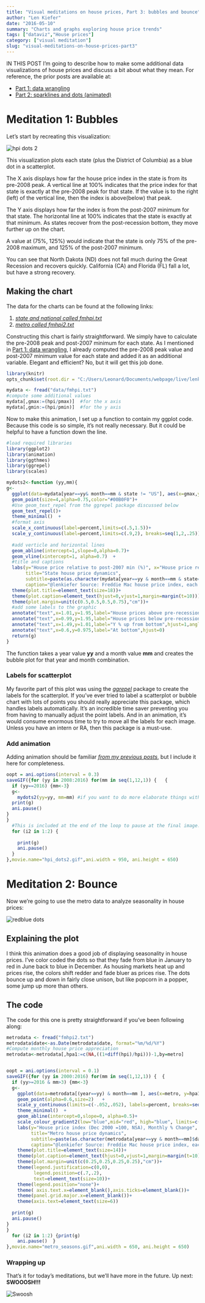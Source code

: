 ```yaml
---
title: "Visual meditations on house prices, Part 3: bubbles and bounce"
author: "Len Kiefer"
date: "2016-05-10"
summary: "Charts and graphs exploring house price trends"
tags: ["dataviz","House prices"]
category: ["visual meditation"]
slug: "visual-meditations-on-house-prices-part3"
---
```



IN THIS POST I'm going to describe how to make some additional data visualizations of house prices and discuss a bit about what they mean.  For reference, the prior posts are available at:


* [Part 1: data wrangling ](../../../../2016/05/08/visual-meditations-on-house-prices-part1 )
* [Part 2: sparklines and dots (animated) ](../../../../2016/05/08/visual-meditations-on-house-prices-part2 )

# Meditation 1: Bubbles

Let's start by recreating this visualization:


<img src="{{ site.url }}/img/charts_may_8_2016/hpi_dots2.gif" alt="hpi dots 2"/>

This visualization plots each state (plus the District of Columbia) as a blue dot in a scatterplot.  

The X axis displays how far the house price index in the state is from its pre-2008 peak.  A vertical line at 100% indicates that the price index for that state is exactly at the pre-2008 peak for that state.  If the value is to the right (left) of the vertical line, then the index is above(below) that peak.

The Y axis displays how far the index is from the post-2007 minimum for that state. The horizontal line at 100% indicates that the state is exactly at that minimum. As states recover from the post-recession bottom, they move further up on the chart.

A value at (75%, 125%) would indicate that the state is only 75% of the pre-2008 maximum, and 125% of the post-2007 minimum.  

You can see that North Dakota (ND) does not fall much during the Great Recession and recovers quickly. California (CA) and Florida (FL) fall a lot, but have a strong recovery.

## Making the chart


The data for the charts can be found at the following links:

1. [*state and national called fmhpi.txt*]({{ site.url }}/img/charts_may_8_2016/fmhpi.txt)
2. [*metro called fmhpi2.txt*]({{ site.url }}/img/charts_may_8_2016/fmhpi2.txt)

Constructing this chart is fairly straightforward. We simply have to calculate the pre-2008 peak and post-2007 minimum for each state.  As I mentioned in [Part 1: data wrangling ](../ 2016-05-08-visual-meditations-on-house-prices-part1 ), I already computed the pre-2008 peak value and post-2007 minimum value for each state and added it as an additional variable. Elegant and efficient? No, but it will get this job done. 

```r
library(knitr)
opts_chunk$set(root.dir = "C:/Users/Leonard/Documents/webpage/live/lenkiefer.github.com/_Rmd")
```

```r
mydata <- fread("data/fmhpi.txt")
#compute some additional values
mydata[,gmax:=(hpi/pmax)]  #for the x axis
mydata[,gmin:=(hpi/pmin)]  #for the y axis

```

Now to make this animation, I set up a function to contain my ggplot code. Because this code is so simple, it's not really necessary. But it could be helpful to have a function down the line.

```r

#load required libraries
library(ggplot2)
library(animation)
library(ggthmes)
library(ggrepel)
library(scales)

mydots2<-function (yy,mm){
g<-
  ggplot(data=mydata[year==yy& month==mm & state != "US"], aes(x=gmax,y=gmin,label=state))+
  geom_point(size=4,alpha=0.75,color="#00B0F0")+
  #Use geom_text_repel from the ggrepel package discussed below
  geom_text_repel()+
  theme_minimal()  +
  #format axis
  scale_x_continuous(label=percent,limits=c(.5,1.5))+
  scale_y_continuous(label=percent,limits=c(.9,2), breaks=seq(1,2,.25))+
  
  #add verticle and horizontal lines
  geom_abline(intercept=1,slope=0,alpha=0.7)+
  geom_vline(xintercept=1, alpha=0.7)  +
  #title and captions
  labs(y="House price relative to post-2007 min (%)", x="House price relative to pre-2008 max (%)",
       title="State house price dynamics",
       subtitle=paste(as.character(mydata[year==yy & month==mm & state=="US"]$date,format="%b-%Y")),
       caption="@lenkiefer Source: Freddie Mac house price index, each dot a state")+
  theme(plot.title=element_text(size=18))+
  theme(plot.caption=element_text(hjust=0,vjust=1,margin=margin(t=10)))+
  theme(plot.margin=unit(c(0.5,0.5,0.5,0.75),"cm"))+
  #add some labels to the graphic
  annotate("text",x=1.01,y=1.95,label="House prices above pre-recession peak",hjust=0)+
  annotate("text",x=0.99,y=1.95,label="House prices below pre-recession peak",hjust=1)+
  annotate("text",x=1.49,y=1.01,label="Y % up from bottom",hjust=1,angle=270,vjust=1)+
  annotate("text",x=0.6,y=0.975,label="At bottom",hjust=0)
  return(g)
}
```

The function takes a year value **yy** and a month value **mm** and creates the bubble plot for that year and month combination. 

### Labels for scatterplot

My favorite part of this plot was using the [*ggrepel*](https://cran.r-project.org/web/packages/ggrepel/index.html) package to create the labels for the scatterplot. If you've ever tried to label a scatterplot or bubble chart with lots of points you should really appreciate this package, which handles labels automatically. It's an incredible time saver preventing you from having to manually adjust the point labels. And in an animation, it's would consume enormous time to try to move all the labels for each image. Unless you have an intern or RA, then this package is a must-use.

### Add animation

Adding animation should be familiar [*from my previous posts*](../ 2016-05-08-visual-meditations-on-house-prices-part2 ), but I include it here for completeness.


```r
oopt = ani.options(interval = 0.3)
saveGIF({for (yy in 2008:2016) for(mm in seq(1,12,1)) {   {
  if (yy==2016) {mm<-3}
  g<-
    mydots2(yy=yy, mm=mm) #if you want to do more elaborate things with the animation, the function could be useful
  print(g)
  ani.pause()
}
}
  #This is included at the end of the loop to pause at the final image.
  for (i2 in 1:2) {
  
    print(g)
    ani.pause()
  }
},movie.name="hpi_dots2.gif",ani.width = 950, ani.height = 650)
```

# Meditation 2: Bounce


Now we're going to use the metro data to analyze seasonality in house prices:

<img src="{{ site.url }}/img/charts_may_10_2016/metro_season.gif" alt="redblue dots"/>

## Explaining the plot

I think this animation does a good job of displaying seasonality in house prices. I've color coded the dots so that they fade from blue in January to red in June back to blue in December.  As housing markets heat up and prices rise, the colors shift redder and fade bluer as prices rise.  The dots bounce up and down in fairly close unison, but like popcorn in a popper, some jump up more than others.

## The code 

The code for this one is pretty straightforward if you've been following along:

```r
metrodata <- fread("fmhpi2.txt")
metrodata$date<-as.Date(metrodata$date, format="%m/%d/%Y")
#Compute monthly house price appreciation
metrodata<-metrodata[,hpa1:=c(NA,((1+diff(hpi)/hpi)))-1,by=metro]  


oopt = ani.options(interval = 0.1)
saveGIF({for (yy in 2000:2016) for(mm in seq(1,12,1)) {  {
  if (yy>=2016 & mm>3) {mm<-3}
  g<-
    ggplot(data=metrodata[(year==yy) & month==mm ], aes(x=metro, y=hpa1,color=month, label=date,group=metro))+
    geom_point(alpha=0.6,size=2)   +
    scale_y_continuous(limits=c(-.052,.052), labels=percent, breaks=seq(-.05,.05,.01))+
    theme_minimal()  +
    geom_abline(intercept=0,slope=0, alpha=0.5)+
    scale_colour_gradient2(low="blue",mid="red", high="blue", limits=c(1,12)) +
    labs(y="House price index (Dec 2000 =100, NSA), Monthly % Change", x="",
         title="Metro house price dynamics",
         subtitle=paste(as.character(metrodata[year==yy & month==mm]$date,format="%b-%Y")),
         caption="@lenkiefer Source: Freddie Mac house price index, each dot a metro, colored by month")+
    theme(plot.title=element_text(size=14))+
    theme(plot.caption=element_text(hjust=0,vjust=1,margin=margin(t=10),size=9))+
    theme(plot.margin=unit(c(0.25,0.25,0.25,0.25),"cm"))+ 
    theme(legend.justification=c(0,0),
          legend.position=c(.7,.2),
          text=element_text(size=10))+
    theme(legend.position="none")+
    theme( axis.text.x=element_blank(),axis.ticks=element_blank())+
    theme(panel.grid.major.x=element_blank())+
    theme(axis.text=element_text(size=6))
  
  print(g)
  ani.pause()
}
}
  for (i2 in 1:2) {print(g)
    ani.pause()  }
},movie.name="metro_seasons.gif",ani.width = 650, ani.height = 650)
```

### Wrapping up

That's it for today's meditations, but we'll have more in the future.  Up next:  **SWOOOSH!!!**

<img src="{{ site.url }}/img/charts_may_10_2016/rbswirl2.gif" alt="Swoosh"/>



